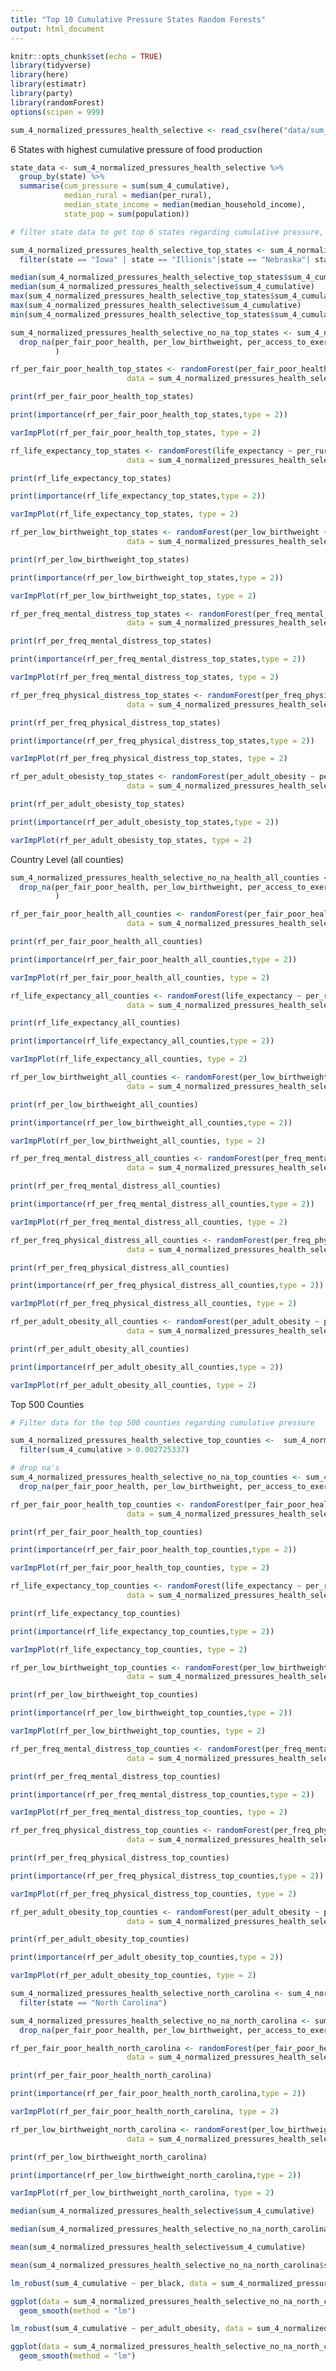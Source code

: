 ```yaml
---
title: "Top 10 Cumulative Pressure States Random Forests"
output: html_document
---
```


```r
knitr::opts_chunk$set(echo = TRUE)
library(tidyverse)
library(here)
library(estimatr)
library(party)
library(randomForest)
options(scipen = 999)
```

```r
sum_4_normalized_pressures_health_selective <- read_csv(here("data/sum_4_normalized_pressures_health_selective.csv"))
```

6 States with highest cumulative pressure of food production


```r
state_data <- sum_4_normalized_pressures_health_selective %>% 
  group_by(state) %>% 
  summarise(cum_pressure = sum(sum_4_cumulative),
            median_rural = median(per_rural), 
            median_state_income = median(median_household_income),
            state_pop = sum(population))
```

```r
# filter state data to get top 6 states regarding cumulative pressure, filter for those states

sum_4_normalized_pressures_health_selective_top_states <- sum_4_normalized_pressures_health_selective %>% 
  filter(state == "Iowa" | state == "Illionis"|state == "Nebraska"| state == "Indiana"| state =="Minnesota"| state =="Kansas")

```


```r
median(sum_4_normalized_pressures_health_selective_top_states$sum_4_cumulative)
median(sum_4_normalized_pressures_health_selective$sum_4_cumulative)
max(sum_4_normalized_pressures_health_selective_top_states$sum_4_cumulative)
max(sum_4_normalized_pressures_health_selective$sum_4_cumulative)
min(sum_4_normalized_pressures_health_selective_top_states$sum_4_cumulative)
```

```r
sum_4_normalized_pressures_health_selective_no_na_top_states <- sum_4_normalized_pressures_health_selective_top_states %>% 
  drop_na(per_fair_poor_health, per_low_birthweight, per_access_to_exercise, life_expectancy, per_freq_mental_distress, per_freq_mental_distress, per_adult_obesity, median_household_income, per_rural, per_access_to_exercise, per_uninsured, primary_care_phys_quartile, mental_health_providers_quartile, per_child_poverty, air_pollution_avg_daily_pm2.5, drinking_water_violation_quartile, per_severe_house_cost_burden, per_severe_housing_problems, per_food_insecure, sum_4_cumulative, per_limited_access_healthy_food, per_black, per_asian, per_am_indian_alaska_native, per_nativeHA_other_pacific_isl, per_hispanic, population, per_smokers, per_physically_inactive, per_excessive_drinking, per_flu_vaccinated, per_completed_hs, per_some_college, traffic_volume, per_broadband_access
          )
```

```r
rf_per_fair_poor_health_top_states <- randomForest(per_fair_poor_health ~ per_rural + median_household_income + population + per_access_to_exercise + per_uninsured + primary_care_phys_quartile + mental_health_providers_quartile + per_child_poverty + air_pollution_avg_daily_pm2.5 +  drinking_water_violation_quartile + per_severe_house_cost_burden + per_severe_housing_problems + per_food_insecure + sum_4_cumulative + per_limited_access_healthy_food + per_black + per_asian + per_am_indian_alaska_native + per_nativeHA_other_pacific_isl + per_hispanic + per_smokers + per_physically_inactive + per_excessive_drinking + per_flu_vaccinated + per_completed_hs + per_some_college + traffic_volume + per_broadband_access,
                          data = sum_4_normalized_pressures_health_selective_no_na_top_states, importance = TRUE)

print(rf_per_fair_poor_health_top_states)

print(importance(rf_per_fair_poor_health_top_states,type = 2))

varImpPlot(rf_per_fair_poor_health_top_states, type = 2)
```
```r
rf_life_expectancy_top_states <- randomForest(life_expectancy ~ per_rural + median_household_income + population + per_access_to_exercise + per_uninsured + primary_care_phys_quartile + mental_health_providers_quartile + per_child_poverty + air_pollution_avg_daily_pm2.5 +  drinking_water_violation_quartile + per_severe_house_cost_burden + per_severe_housing_problems + per_food_insecure + sum_4_cumulative + per_limited_access_healthy_food + per_black + per_asian + per_am_indian_alaska_native + per_nativeHA_other_pacific_isl + per_hispanic + per_smokers + per_physically_inactive + per_excessive_drinking + per_flu_vaccinated + per_completed_hs + per_some_college + traffic_volume + per_broadband_access,
                          data = sum_4_normalized_pressures_health_selective_no_na_top_states, importance = TRUE)

print(rf_life_expectancy_top_states)

print(importance(rf_life_expectancy_top_states,type = 2))

varImpPlot(rf_life_expectancy_top_states, type = 2)
```

```r
rf_per_low_birthweight_top_states <- randomForest(per_low_birthweight ~ per_rural + median_household_income + population + per_access_to_exercise + per_uninsured + primary_care_phys_quartile + mental_health_providers_quartile + per_child_poverty + air_pollution_avg_daily_pm2.5 +  drinking_water_violation_quartile + per_severe_house_cost_burden + per_severe_housing_problems + per_food_insecure + sum_4_cumulative + per_limited_access_healthy_food + per_black + per_asian + per_am_indian_alaska_native + per_nativeHA_other_pacific_isl + per_hispanic + per_smokers + per_physically_inactive + per_excessive_drinking + per_flu_vaccinated + per_completed_hs + per_some_college + traffic_volume + per_broadband_access,
                          data = sum_4_normalized_pressures_health_selective_no_na_top_states, importance = TRUE)

print(rf_per_low_birthweight_top_states)

print(importance(rf_per_low_birthweight_top_states,type = 2))

varImpPlot(rf_per_low_birthweight_top_states, type = 2)
```

```r
rf_per_freq_mental_distress_top_states <- randomForest(per_freq_mental_distress ~ per_rural + median_household_income + population + per_access_to_exercise + per_uninsured + primary_care_phys_quartile + mental_health_providers_quartile + per_child_poverty + air_pollution_avg_daily_pm2.5 +  drinking_water_violation_quartile + per_severe_house_cost_burden + per_severe_housing_problems + per_food_insecure + sum_4_cumulative + per_limited_access_healthy_food + per_black + per_asian + per_am_indian_alaska_native + per_nativeHA_other_pacific_isl + per_hispanic + per_smokers + per_physically_inactive + per_excessive_drinking + per_flu_vaccinated + per_completed_hs + per_some_college + traffic_volume + per_broadband_access,
                          data = sum_4_normalized_pressures_health_selective_no_na_top_states, importance = TRUE)

print(rf_per_freq_mental_distress_top_states)

print(importance(rf_per_freq_mental_distress_top_states,type = 2))

varImpPlot(rf_per_freq_mental_distress_top_states, type = 2)
```

```r
rf_per_freq_physical_distress_top_states <- randomForest(per_freq_physical_distress ~ per_rural + median_household_income + population + per_access_to_exercise + per_uninsured + primary_care_phys_quartile + mental_health_providers_quartile + per_child_poverty + air_pollution_avg_daily_pm2.5 +  drinking_water_violation_quartile + per_severe_house_cost_burden + per_severe_housing_problems + per_food_insecure + sum_4_cumulative + per_limited_access_healthy_food + per_black + per_asian + per_am_indian_alaska_native + per_nativeHA_other_pacific_isl + per_hispanic + per_smokers + per_physically_inactive + per_excessive_drinking + per_flu_vaccinated + per_completed_hs + per_some_college + traffic_volume + per_broadband_access,
                          data = sum_4_normalized_pressures_health_selective_no_na_top_states, importance = TRUE)

print(rf_per_freq_physical_distress_top_states)

print(importance(rf_per_freq_physical_distress_top_states,type = 2))

varImpPlot(rf_per_freq_physical_distress_top_states, type = 2)
```
```r
rf_per_adult_obesisty_top_states <- randomForest(per_adult_obesity ~ per_rural + median_household_income + population + per_access_to_exercise + per_uninsured + primary_care_phys_quartile + mental_health_providers_quartile + per_child_poverty + air_pollution_avg_daily_pm2.5 +  drinking_water_violation_quartile + per_severe_house_cost_burden + per_severe_housing_problems + per_food_insecure + sum_4_cumulative + per_limited_access_healthy_food + per_black + per_asian + per_am_indian_alaska_native + per_nativeHA_other_pacific_isl + per_hispanic + per_smokers + per_physically_inactive + per_excessive_drinking + per_flu_vaccinated + per_completed_hs + per_some_college + traffic_volume + per_broadband_access,
                          data = sum_4_normalized_pressures_health_selective_no_na_top_states, importance = TRUE)

print(rf_per_adult_obesisty_top_states)

print(importance(rf_per_adult_obesisty_top_states,type = 2))

varImpPlot(rf_per_adult_obesisty_top_states, type = 2)
```


Country Level (all counties)

```r
sum_4_normalized_pressures_health_selective_no_na_health_all_counties <- sum_4_normalized_pressures_health_selective %>% 
  drop_na(per_fair_poor_health, per_low_birthweight, per_access_to_exercise, life_expectancy, per_freq_mental_distress, per_freq_mental_distress, per_adult_obesity, median_household_income, per_rural, per_access_to_exercise, per_uninsured, primary_care_phys_quartile, mental_health_providers_quartile, per_child_poverty, air_pollution_avg_daily_pm2.5, drinking_water_violation_quartile, per_severe_house_cost_burden, per_severe_housing_problems, per_food_insecure, sum_4_cumulative, per_limited_access_healthy_food, per_black, per_asian, per_am_indian_alaska_native, per_nativeHA_other_pacific_isl, per_hispanic, population, per_smokers, per_physically_inactive, per_excessive_drinking, per_flu_vaccinated, per_completed_hs, per_some_college, traffic_volume, per_broadband_access
          )
```


```r
rf_per_fair_poor_health_all_counties <- randomForest(per_fair_poor_health ~ per_rural + median_household_income + population + per_access_to_exercise + per_uninsured + primary_care_phys_quartile + mental_health_providers_quartile + per_child_poverty + air_pollution_avg_daily_pm2.5 +  drinking_water_violation_quartile + per_severe_house_cost_burden + per_severe_housing_problems + per_food_insecure + sum_4_cumulative + per_limited_access_healthy_food + per_black + per_asian + per_am_indian_alaska_native + per_nativeHA_other_pacific_isl + per_hispanic + per_smokers + per_physically_inactive + per_excessive_drinking + per_flu_vaccinated + per_completed_hs + per_some_college + traffic_volume + per_broadband_access,
                          data = sum_4_normalized_pressures_health_selective_no_na_health_all_counties, importance = TRUE)

print(rf_per_fair_poor_health_all_counties)

print(importance(rf_per_fair_poor_health_all_counties,type = 2))

varImpPlot(rf_per_fair_poor_health_all_counties, type = 2)
```
```r
rf_life_expectancy_all_counties <- randomForest(life_expectancy ~ per_rural + median_household_income + population + per_access_to_exercise + per_uninsured + primary_care_phys_quartile + mental_health_providers_quartile + per_child_poverty + air_pollution_avg_daily_pm2.5 +  drinking_water_violation_quartile + per_severe_house_cost_burden + per_severe_housing_problems + per_food_insecure + sum_4_cumulative + per_limited_access_healthy_food + per_black + per_asian + per_am_indian_alaska_native + per_nativeHA_other_pacific_isl + per_hispanic + per_smokers + per_physically_inactive + per_excessive_drinking + per_flu_vaccinated + per_completed_hs + per_some_college + traffic_volume + per_broadband_access,
                          data = sum_4_normalized_pressures_health_selective_no_na_health_all_counties, importance = TRUE)

print(rf_life_expectancy_all_counties)

print(importance(rf_life_expectancy_all_counties,type = 2))

varImpPlot(rf_life_expectancy_all_counties, type = 2)
```
```r
rf_per_low_birthweight_all_counties <- randomForest(per_low_birthweight ~ per_rural + median_household_income + population + per_access_to_exercise + per_uninsured + primary_care_phys_quartile + mental_health_providers_quartile + per_child_poverty + air_pollution_avg_daily_pm2.5 +  drinking_water_violation_quartile + per_severe_house_cost_burden + per_severe_housing_problems + per_food_insecure + sum_4_cumulative + per_limited_access_healthy_food + per_black + per_asian + per_am_indian_alaska_native + per_nativeHA_other_pacific_isl + per_hispanic + per_smokers + per_physically_inactive + per_excessive_drinking + per_flu_vaccinated + per_completed_hs + per_some_college + traffic_volume + per_broadband_access,
                          data = sum_4_normalized_pressures_health_selective_no_na_health_all_counties, importance = TRUE)

print(rf_per_low_birthweight_all_counties)

print(importance(rf_per_low_birthweight_all_counties,type = 2))

varImpPlot(rf_per_low_birthweight_all_counties, type = 2)
```
```r
rf_per_freq_mental_distress_all_counties <- randomForest(per_freq_mental_distress ~ per_rural + median_household_income + population + per_access_to_exercise + per_uninsured + primary_care_phys_quartile + mental_health_providers_quartile + per_child_poverty + air_pollution_avg_daily_pm2.5 +  drinking_water_violation_quartile + per_severe_house_cost_burden + per_severe_housing_problems + per_food_insecure + sum_4_cumulative + per_limited_access_healthy_food + per_black + per_asian + per_am_indian_alaska_native + per_nativeHA_other_pacific_isl + per_hispanic + per_smokers + per_physically_inactive + per_excessive_drinking + per_flu_vaccinated + per_completed_hs + per_some_college + traffic_volume + per_broadband_access,
                          data = sum_4_normalized_pressures_health_selective_no_na_health_all_counties, importance = TRUE)

print(rf_per_freq_mental_distress_all_counties)

print(importance(rf_per_freq_mental_distress_all_counties,type = 2))

varImpPlot(rf_per_freq_mental_distress_all_counties, type = 2)
```

```r
rf_per_freq_physical_distress_all_counties <- randomForest(per_freq_physical_distress ~ per_rural + median_household_income + population + per_access_to_exercise + per_uninsured + primary_care_phys_quartile + mental_health_providers_quartile + per_child_poverty + air_pollution_avg_daily_pm2.5 +  drinking_water_violation_quartile + per_severe_house_cost_burden + per_severe_housing_problems + per_food_insecure + sum_4_cumulative + per_limited_access_healthy_food + per_black + per_asian + per_am_indian_alaska_native + per_nativeHA_other_pacific_isl + per_hispanic + per_smokers + per_physically_inactive + per_excessive_drinking + per_flu_vaccinated + per_completed_hs + per_some_college + traffic_volume + per_broadband_access,
                          data = sum_4_normalized_pressures_health_selective_no_na_health_all_counties, importance = TRUE)

print(rf_per_freq_physical_distress_all_counties)

print(importance(rf_per_freq_physical_distress_all_counties,type = 2))

varImpPlot(rf_per_freq_physical_distress_all_counties, type = 2)
```

```r
rf_per_adult_obesity_all_counties <- randomForest(per_adult_obesity ~ per_rural + median_household_income + population + per_access_to_exercise + per_uninsured + primary_care_phys_quartile + mental_health_providers_quartile + per_child_poverty + air_pollution_avg_daily_pm2.5 +  drinking_water_violation_quartile + per_severe_house_cost_burden + per_severe_housing_problems + per_food_insecure + sum_4_cumulative + per_limited_access_healthy_food + per_black + per_asian + per_am_indian_alaska_native + per_nativeHA_other_pacific_isl + per_hispanic + per_smokers + per_physically_inactive + per_excessive_drinking + per_flu_vaccinated + per_completed_hs + per_some_college + traffic_volume + per_broadband_access,
                          data = sum_4_normalized_pressures_health_selective_no_na_health_all_counties, importance = TRUE)

print(rf_per_adult_obesity_all_counties)

print(importance(rf_per_adult_obesity_all_counties,type = 2))

varImpPlot(rf_per_adult_obesity_all_counties, type = 2)
```
Top 500 Counties


```r
# Filter data for the top 500 counties regarding cumulative pressure

sum_4_normalized_pressures_health_selective_top_counties <-  sum_4_normalized_pressures_health_selective %>% 
  filter(sum_4_cumulative > 0.002725337)

```


```r
# drop na's 
sum_4_normalized_pressures_health_selective_no_na_top_counties <- sum_4_normalized_pressures_health_selective_top_counties %>% 
  drop_na(per_fair_poor_health, per_low_birthweight, per_access_to_exercise, life_expectancy, per_freq_mental_distress, per_freq_mental_distress, per_adult_obesity, median_household_income, per_rural, per_access_to_exercise, per_uninsured, primary_care_phys_quartile, mental_health_providers_quartile, per_child_poverty, air_pollution_avg_daily_pm2.5, drinking_water_violation_quartile, per_severe_house_cost_burden, per_severe_housing_problems, per_food_insecure, sum_4_cumulative, per_limited_access_healthy_food, per_black, per_asian, per_am_indian_alaska_native, per_nativeHA_other_pacific_isl, per_hispanic, population, per_smokers, per_physically_inactive, per_excessive_drinking, per_flu_vaccinated, per_completed_hs, per_some_college, traffic_volume, per_broadband_access)
```

```r
rf_per_fair_poor_health_top_counties <- randomForest(per_fair_poor_health ~ per_rural + median_household_income + population + per_access_to_exercise + per_uninsured + primary_care_phys_quartile + mental_health_providers_quartile + per_child_poverty + air_pollution_avg_daily_pm2.5 +  drinking_water_violation_quartile + per_severe_house_cost_burden + per_severe_housing_problems + per_food_insecure + sum_4_cumulative + per_limited_access_healthy_food + per_black + per_asian + per_am_indian_alaska_native + per_nativeHA_other_pacific_isl + per_hispanic + per_smokers + per_physically_inactive + per_excessive_drinking + per_flu_vaccinated + per_completed_hs + per_some_college + traffic_volume + per_broadband_access,
                          data = sum_4_normalized_pressures_health_selective_no_na_top_counties, importance = TRUE)

print(rf_per_fair_poor_health_top_counties)

print(importance(rf_per_fair_poor_health_top_counties,type = 2))

varImpPlot(rf_per_fair_poor_health_top_counties, type = 2)
```

```r
rf_life_expectancy_top_counties <- randomForest(life_expectancy ~ per_rural + median_household_income + population + per_access_to_exercise + per_uninsured + primary_care_phys_quartile + mental_health_providers_quartile + per_child_poverty + air_pollution_avg_daily_pm2.5 +  drinking_water_violation_quartile + per_severe_house_cost_burden + per_severe_housing_problems + per_food_insecure + sum_4_cumulative + per_limited_access_healthy_food + per_black + per_asian + per_am_indian_alaska_native + per_nativeHA_other_pacific_isl + per_hispanic + per_smokers + per_physically_inactive + per_excessive_drinking + per_flu_vaccinated + per_completed_hs + per_some_college + traffic_volume + per_broadband_access,
                          data = sum_4_normalized_pressures_health_selective_no_na_top_counties, importance = TRUE)

print(rf_life_expectancy_top_counties)

print(importance(rf_life_expectancy_top_counties,type = 2))

varImpPlot(rf_life_expectancy_top_counties, type = 2)
```

```r
rf_per_low_birthweight_top_counties <- randomForest(per_low_birthweight ~ per_rural + median_household_income + population + per_access_to_exercise + per_uninsured + primary_care_phys_quartile + mental_health_providers_quartile + per_child_poverty + air_pollution_avg_daily_pm2.5 +  drinking_water_violation_quartile + per_severe_house_cost_burden + per_severe_housing_problems + per_food_insecure + sum_4_cumulative + per_limited_access_healthy_food + per_black + per_asian + per_am_indian_alaska_native + per_nativeHA_other_pacific_isl + per_hispanic + per_smokers + per_physically_inactive + per_excessive_drinking + per_flu_vaccinated + per_completed_hs + per_some_college + traffic_volume + per_broadband_access,
                          data = sum_4_normalized_pressures_health_selective_no_na_top_counties, importance = TRUE)

print(rf_per_low_birthweight_top_counties)

print(importance(rf_per_low_birthweight_top_counties,type = 2))

varImpPlot(rf_per_low_birthweight_top_counties, type = 2)
```
```r
rf_per_freq_mental_distress_top_counties <- randomForest(per_freq_mental_distress ~ per_rural + median_household_income + population + per_access_to_exercise + per_uninsured + primary_care_phys_quartile + mental_health_providers_quartile + per_child_poverty + air_pollution_avg_daily_pm2.5 +  drinking_water_violation_quartile + per_severe_house_cost_burden + per_severe_housing_problems + per_food_insecure + sum_4_cumulative + per_limited_access_healthy_food + per_black + per_asian + per_am_indian_alaska_native + per_nativeHA_other_pacific_isl + per_hispanic + per_smokers + per_physically_inactive + per_excessive_drinking + per_flu_vaccinated + per_completed_hs + per_some_college + traffic_volume + per_broadband_access,
                          data = sum_4_normalized_pressures_health_selective_no_na_top_counties, importance = TRUE)

print(rf_per_freq_mental_distress_top_counties)

print(importance(rf_per_freq_mental_distress_top_counties,type = 2))

varImpPlot(rf_per_freq_mental_distress_top_counties, type = 2)
```

```r
rf_per_freq_physical_distress_top_counties <- randomForest(per_freq_physical_distress ~ per_rural + median_household_income + population + per_access_to_exercise + per_uninsured + primary_care_phys_quartile + mental_health_providers_quartile + per_child_poverty + air_pollution_avg_daily_pm2.5 +  drinking_water_violation_quartile + per_severe_house_cost_burden + per_severe_housing_problems + per_food_insecure + sum_4_cumulative + per_limited_access_healthy_food + per_black + per_asian + per_am_indian_alaska_native + per_nativeHA_other_pacific_isl + per_hispanic + per_smokers + per_physically_inactive + per_excessive_drinking + per_flu_vaccinated + per_completed_hs + per_some_college + traffic_volume + per_broadband_access,
                          data = sum_4_normalized_pressures_health_selective_no_na_top_counties, importance = TRUE)

print(rf_per_freq_physical_distress_top_counties)

print(importance(rf_per_freq_physical_distress_top_counties,type = 2))

varImpPlot(rf_per_freq_physical_distress_top_counties, type = 2)
```

```r
rf_per_adult_obesity_top_counties <- randomForest(per_adult_obesity ~ per_rural + median_household_income + population + per_access_to_exercise + per_uninsured + primary_care_phys_quartile + mental_health_providers_quartile + per_child_poverty + air_pollution_avg_daily_pm2.5 +  drinking_water_violation_quartile + per_severe_house_cost_burden + per_severe_housing_problems + per_food_insecure + sum_4_cumulative + per_limited_access_healthy_food + per_black + per_asian + per_am_indian_alaska_native + per_nativeHA_other_pacific_isl + per_hispanic + per_smokers + per_physically_inactive + per_excessive_drinking + per_flu_vaccinated + per_completed_hs + per_some_college + traffic_volume + per_broadband_access,
                          data = sum_4_normalized_pressures_health_selective_no_na_top_counties, importance = TRUE)

print(rf_per_adult_obesity_top_counties)

print(importance(rf_per_adult_obesity_top_counties,type = 2))

varImpPlot(rf_per_adult_obesity_top_counties, type = 2)
```

```r
sum_4_normalized_pressures_health_selective_north_carolina <- sum_4_normalized_pressures_health_selective %>% 
  filter(state == "North Carolina")
```


```r
sum_4_normalized_pressures_health_selective_no_na_north_carolina <- sum_4_normalized_pressures_health_selective_north_carolina %>% 
  drop_na(per_fair_poor_health, per_low_birthweight, per_access_to_exercise, life_expectancy, per_freq_mental_distress, per_freq_mental_distress, per_adult_obesity, median_household_income, per_rural, per_access_to_exercise, per_uninsured, primary_care_phys_quartile, mental_health_providers_quartile, per_child_poverty, air_pollution_avg_daily_pm2.5, drinking_water_violation_quartile, per_severe_house_cost_burden, per_severe_housing_problems, per_food_insecure, sum_4_cumulative, per_limited_access_healthy_food, per_black, per_asian, per_am_indian_alaska_native, per_nativeHA_other_pacific_isl, per_hispanic, population, per_smokers, per_physically_inactive, per_excessive_drinking, per_flu_vaccinated, per_completed_hs, per_some_college, traffic_volume, per_broadband_access)
```


```r
rf_per_fair_poor_health_north_carolina <- randomForest(per_fair_poor_health ~ per_rural + median_household_income + population + per_access_to_exercise + per_uninsured + primary_care_phys_quartile + mental_health_providers_quartile + per_child_poverty + air_pollution_avg_daily_pm2.5 +  drinking_water_violation_quartile + per_severe_house_cost_burden + per_severe_housing_problems + per_food_insecure + sum_4_cumulative + per_limited_access_healthy_food + per_black + per_asian + per_am_indian_alaska_native + per_nativeHA_other_pacific_isl + per_hispanic + per_smokers + per_physically_inactive + per_excessive_drinking + per_flu_vaccinated + per_completed_hs + per_some_college + traffic_volume + per_broadband_access,
                          data = sum_4_normalized_pressures_health_selective_no_na_north_carolina, importance = TRUE)

print(rf_per_fair_poor_health_north_carolina)

print(importance(rf_per_fair_poor_health_north_carolina,type = 2))

varImpPlot(rf_per_fair_poor_health_north_carolina, type = 2)
```

```r
rf_per_low_birthweight_north_carolina <- randomForest(per_low_birthweight ~ per_rural + median_household_income + population + per_access_to_exercise + per_uninsured + primary_care_phys_quartile + mental_health_providers_quartile + per_child_poverty + air_pollution_avg_daily_pm2.5 +  drinking_water_violation_quartile + per_severe_house_cost_burden + per_severe_housing_problems + per_food_insecure + sum_4_cumulative + per_limited_access_healthy_food + per_black + per_asian + per_am_indian_alaska_native + per_nativeHA_other_pacific_isl + per_hispanic + per_smokers + per_physically_inactive + per_excessive_drinking + per_flu_vaccinated + per_completed_hs + per_some_college + traffic_volume + per_broadband_access,
                          data = sum_4_normalized_pressures_health_selective_no_na_north_carolina, importance = TRUE)

print(rf_per_low_birthweight_north_carolina)

print(importance(rf_per_low_birthweight_north_carolina,type = 2))

varImpPlot(rf_per_low_birthweight_north_carolina, type = 2)
```


```r
median(sum_4_normalized_pressures_health_selective$sum_4_cumulative)

median(sum_4_normalized_pressures_health_selective_no_na_north_carolina$sum_4_cumulative)

mean(sum_4_normalized_pressures_health_selective$sum_4_cumulative)

mean(sum_4_normalized_pressures_health_selective_no_na_north_carolina$sum_4_cumulative)

```


```r
lm_robust(sum_4_cumulative ~ per_black, data = sum_4_normalized_pressures_health_selective_no_na_north_carolina)

ggplot(data = sum_4_normalized_pressures_health_selective_no_na_north_carolina, aes(x = per_black, y = sum_4_cumulative)) + 
  geom_smooth(method = "lm")
```

```r
lm_robust(sum_4_cumulative ~ per_adult_obesity, data = sum_4_normalized_pressures_health_selective_no_na_north_carolina)

ggplot(data = sum_4_normalized_pressures_health_selective_no_na_north_carolina, aes(x = per_adult_obesity, y = sum_4_cumulative)) + 
  geom_smooth(method = "lm")
```

